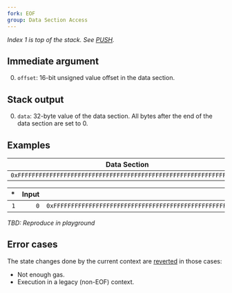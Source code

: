 ```yaml
---
fork: EOF
group: Data Section Access
---
```


*Index 1 is top of the stack. See [PUSH](/#60).*

## Immediate argument 

0. `offset`: 16-bit unsigned value offset in the data section.

## Stack output

0. `data`: 32-byte value of the data section. All bytes after the end of the data section are set to 0.

## Examples

| Data Section |
|---------|
| `0xFFFFFFFFFFFFFFFFFFFFFFFFFFFFFFFFFFFFFFFFFFFFFFFFFFFFFFFFFFFFFFFF` |

| * | Input | Output | * | * | Input | Output |
|--:|------:|-------:|--:|--:|------:|-------:|
| `1` | `0` | `0xFFFFFFFFFFFFFFFFFFFFFFFFFFFFFFFFFFFFFFFFFFFFFFFFFFFFFFFFFFFFFFFF` | * | `1` | `31` | `0xFF00000000000000000000000000000000000000000000000000000000000000` |

*TBD: Reproduce in playground*

## Error cases

The state changes done by the current context are [reverted](#FD) in those cases:
- Not enough gas.
- Execution in a legacy (non-EOF) context.
